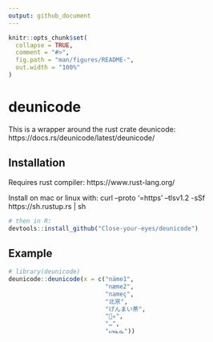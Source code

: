 ```yaml
---
output: github_document
---
```


<!-- README.md is generated from README.Rmd. Please edit that file -->

```r
knitr::opts_chunk$set(
  collapse = TRUE,
  comment = "#>",
  fig.path = "man/figures/README-",
  out.width = "100%"
)
```

# deunicode

<!-- badges: start -->
<!-- badges: end -->

This is a wrapper around the rust crate deunicode: https://docs.rs/deunicode/latest/deunicode/

## Installation

Requires rust compiler: https://www.rust-lang.org/

Install on mac or linux with: curl --proto '=https' --tlsv1.2 -sSf https://sh.rustup.rs | sh

``` r
# then in R:
devtools::install_github("Close-your-eyes/deunicode")
```

## Example

```r
# library(deunicode)
deunicode::deunicode(x = c("näme1",
                           "næme2",
                           "nameç",
                           "北亰",
                           "げんまい茶",
                           "🦄☣",
                           "…",
                           "ᔕᓇᓇ"))
```

